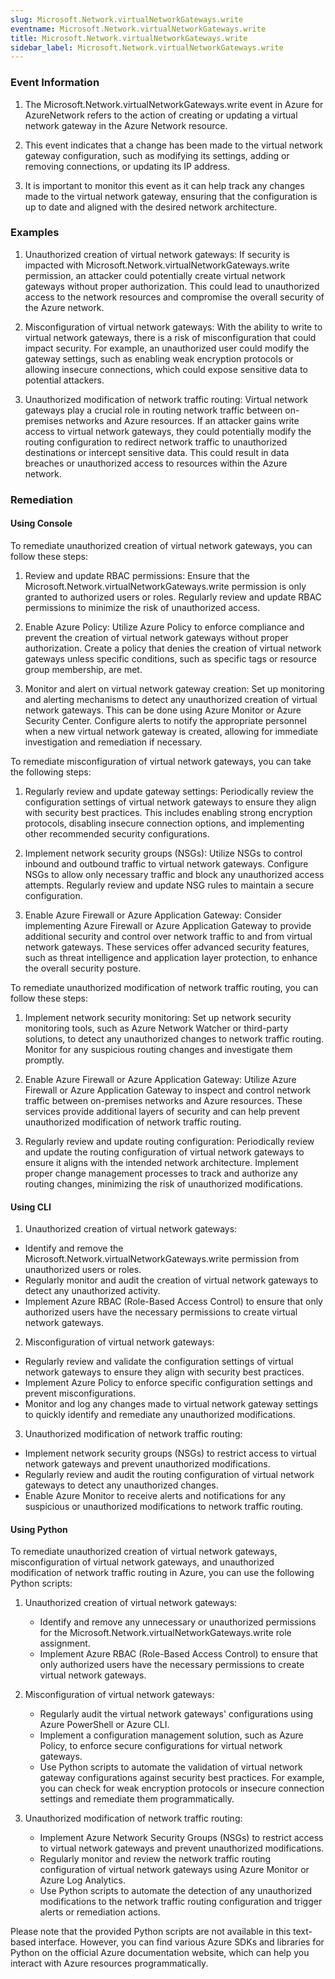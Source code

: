 ```yaml
--- 
slug: Microsoft.Network.virtualNetworkGateways.write
eventname: Microsoft.Network.virtualNetworkGateways.write
title: Microsoft.Network.virtualNetworkGateways.write
sidebar_label: Microsoft.Network.virtualNetworkGateways.write
---
```

                       
### Event Information

1. The Microsoft.Network.virtualNetworkGateways.write event in Azure for AzureNetwork refers to the action of creating or updating a virtual network gateway in the Azure Network resource.

2. This event indicates that a change has been made to the virtual network gateway configuration, such as modifying its settings, adding or removing connections, or updating its IP address.

3. It is important to monitor this event as it can help track any changes made to the virtual network gateway, ensuring that the configuration is up to date and aligned with the desired network architecture.


### Examples

1. Unauthorized creation of virtual network gateways: If security is impacted with Microsoft.Network.virtualNetworkGateways.write permission, an attacker could potentially create virtual network gateways without proper authorization. This could lead to unauthorized access to the network resources and compromise the overall security of the Azure network.

2. Misconfiguration of virtual network gateways: With the ability to write to virtual network gateways, there is a risk of misconfiguration that could impact security. For example, an unauthorized user could modify the gateway settings, such as enabling weak encryption protocols or allowing insecure connections, which could expose sensitive data to potential attackers.

3. Unauthorized modification of network traffic routing: Virtual network gateways play a crucial role in routing network traffic between on-premises networks and Azure resources. If an attacker gains write access to virtual network gateways, they could potentially modify the routing configuration to redirect network traffic to unauthorized destinations or intercept sensitive data. This could result in data breaches or unauthorized access to resources within the Azure network.

### Remediation

#### Using Console

To remediate unauthorized creation of virtual network gateways, you can follow these steps:

1. Review and update RBAC permissions: Ensure that the Microsoft.Network.virtualNetworkGateways.write permission is only granted to authorized users or roles. Regularly review and update RBAC permissions to minimize the risk of unauthorized access.

2. Enable Azure Policy: Utilize Azure Policy to enforce compliance and prevent the creation of virtual network gateways without proper authorization. Create a policy that denies the creation of virtual network gateways unless specific conditions, such as specific tags or resource group membership, are met.

3. Monitor and alert on virtual network gateway creation: Set up monitoring and alerting mechanisms to detect any unauthorized creation of virtual network gateways. This can be done using Azure Monitor or Azure Security Center. Configure alerts to notify the appropriate personnel when a new virtual network gateway is created, allowing for immediate investigation and remediation if necessary.

To remediate misconfiguration of virtual network gateways, you can take the following steps:

1. Regularly review and update gateway settings: Periodically review the configuration settings of virtual network gateways to ensure they align with security best practices. This includes enabling strong encryption protocols, disabling insecure connection options, and implementing other recommended security configurations.

2. Implement network security groups (NSGs): Utilize NSGs to control inbound and outbound traffic to virtual network gateways. Configure NSGs to allow only necessary traffic and block any unauthorized access attempts. Regularly review and update NSG rules to maintain a secure configuration.

3. Enable Azure Firewall or Azure Application Gateway: Consider implementing Azure Firewall or Azure Application Gateway to provide additional security and control over network traffic to and from virtual network gateways. These services offer advanced security features, such as threat intelligence and application layer protection, to enhance the overall security posture.

To remediate unauthorized modification of network traffic routing, you can follow these steps:

1. Implement network security monitoring: Set up network security monitoring tools, such as Azure Network Watcher or third-party solutions, to detect any unauthorized changes to network traffic routing. Monitor for any suspicious routing changes and investigate them promptly.

2. Enable Azure Firewall or Azure Application Gateway: Utilize Azure Firewall or Azure Application Gateway to inspect and control network traffic between on-premises networks and Azure resources. These services provide additional layers of security and can help prevent unauthorized modification of network traffic routing.

3. Regularly review and update routing configuration: Periodically review and update the routing configuration of virtual network gateways to ensure it aligns with the intended network architecture. Implement proper change management processes to track and authorize any routing changes, minimizing the risk of unauthorized modifications.

#### Using CLI

1. Unauthorized creation of virtual network gateways:
- Identify and remove the Microsoft.Network.virtualNetworkGateways.write permission from unauthorized users or roles.
- Regularly monitor and audit the creation of virtual network gateways to detect any unauthorized activity.
- Implement Azure RBAC (Role-Based Access Control) to ensure that only authorized users have the necessary permissions to create virtual network gateways.

2. Misconfiguration of virtual network gateways:
- Regularly review and validate the configuration settings of virtual network gateways to ensure they align with security best practices.
- Implement Azure Policy to enforce specific configuration settings and prevent misconfigurations.
- Monitor and log any changes made to virtual network gateway settings to quickly identify and remediate any unauthorized modifications.

3. Unauthorized modification of network traffic routing:
- Implement network security groups (NSGs) to restrict access to virtual network gateways and prevent unauthorized modifications.
- Regularly review and audit the routing configuration of virtual network gateways to detect any unauthorized changes.
- Enable Azure Monitor to receive alerts and notifications for any suspicious or unauthorized modifications to network traffic routing.

#### Using Python

To remediate unauthorized creation of virtual network gateways, misconfiguration of virtual network gateways, and unauthorized modification of network traffic routing in Azure, you can use the following Python scripts:

1. Unauthorized creation of virtual network gateways:
   - Identify and remove any unnecessary or unauthorized permissions for the Microsoft.Network.virtualNetworkGateways.write role assignment.
   - Implement Azure RBAC (Role-Based Access Control) to ensure that only authorized users have the necessary permissions to create virtual network gateways.

2. Misconfiguration of virtual network gateways:
   - Regularly audit the virtual network gateways' configurations using Azure PowerShell or Azure CLI.
   - Implement a configuration management solution, such as Azure Policy, to enforce secure configurations for virtual network gateways.
   - Use Python scripts to automate the validation of virtual network gateway configurations against security best practices. For example, you can check for weak encryption protocols or insecure connection settings and remediate them programmatically.

3. Unauthorized modification of network traffic routing:
   - Implement Azure Network Security Groups (NSGs) to restrict access to virtual network gateways and prevent unauthorized modifications.
   - Regularly monitor and review the network traffic routing configuration of virtual network gateways using Azure Monitor or Azure Log Analytics.
   - Use Python scripts to automate the detection of any unauthorized modifications to the network traffic routing configuration and trigger alerts or remediation actions.

Please note that the provided Python scripts are not available in this text-based interface. However, you can find various Azure SDKs and libraries for Python on the official Azure documentation website, which can help you interact with Azure resources programmatically.


 